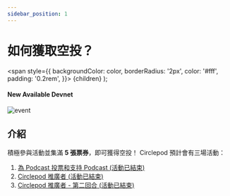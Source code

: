 ```yaml
---
sidebar_position: 1
---
```


# 如何獲取空投？

  <span
    style={{
      backgroundColor: color,
      borderRadius: '2px',
      color: '#fff',
      padding: '0.2rem',
    }}>
    {children}
  </span>
);

#### New Available <Highlight color="#25c2a0">Devnet</Highlight>

![event](/img/event/how-to-earn-airdrop.png)

## 介紹
積極參與活動並集滿 **5 張票券**，即可獲得空投！ 
Circlepod 預計會有三場活動：

1. [為 Podcast 投票和支持 Podcast (活動已結束)](/docs/community-event/archived-event/vote-and-support/intro)
2. [Circlepod 推廣者 (活動已結束)](/docs/community-event/archived-event/circlepod-promoter/intro)
3. [Circlepod 推廣者 - 第二回合 (活動已結束)](/docs/community-event/archived-event/circlepod-promoter-round-2/intro)
